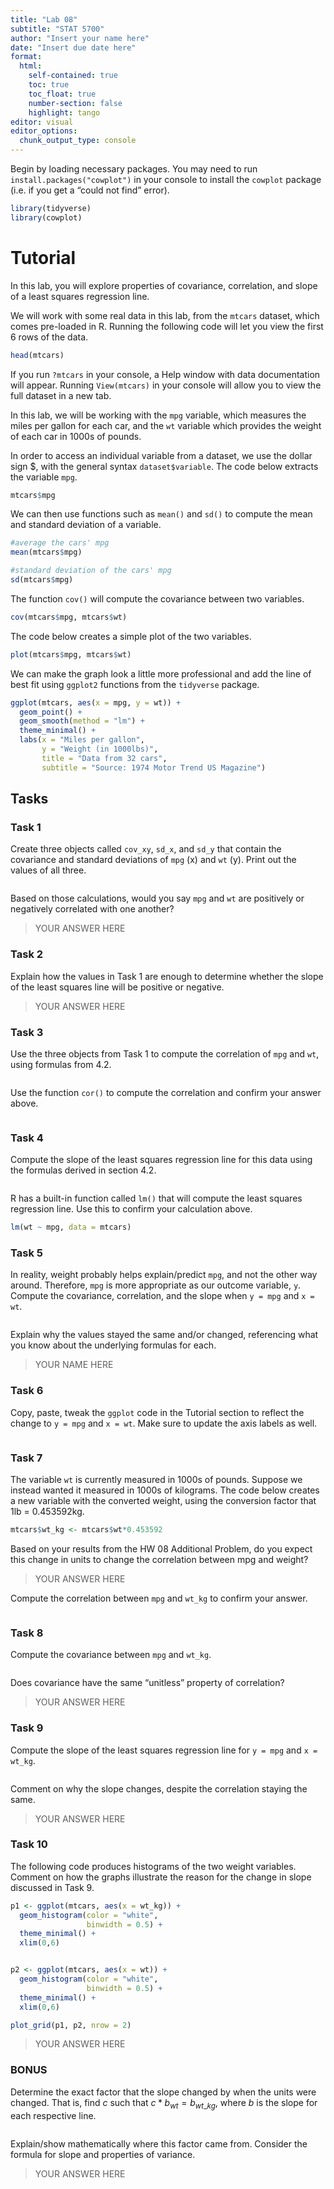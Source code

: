 ```yaml
---
title: "Lab 08"
subtitle: "STAT 5700"
author: "Insert your name here"
date: "Insert due date here"
format: 
  html:
    self-contained: true
    toc: true
    toc_float: true
    number-section: false
    highlight: tango
editor: visual
editor_options: 
  chunk_output_type: console
---
```


Begin by loading necessary packages. You may need to run `install.packages("cowplot")` in your console to install the `cowplot` package (i.e. if you get a "could not find" error).

```r
library(tidyverse)
library(cowplot) 
```

# Tutorial

In this lab, you will explore properties of covariance, correlation, and slope of a least squares regression line.

We will work with some real data in this lab, from the `mtcars` dataset, which comes pre-loaded in R. Running the following code will let you view the first 6 rows of the data.

```r
head(mtcars)
```

If you run `?mtcars` in your console, a Help window with data documentation will appear. Running `View(mtcars)` in your console will allow you to view the full dataset in a new tab.

In this lab, we will be working with the `mpg` variable, which measures the miles per gallon for each car, and the `wt` variable which provides the weight of each car in 1000s of pounds.

In order to access an individual variable from a dataset, we use the dollar sign \$, with the general syntax `dataset$variable`. The code below extracts the variable `mpg`.

```r
mtcars$mpg
```

We can then use functions such as `mean()` and `sd()` to compute the mean and standard deviation of a variable.

```r
#average the cars' mpg
mean(mtcars$mpg)

#standard deviation of the cars' mpg
sd(mtcars$mpg)
```

The function `cov()` will compute the covariance between two variables.

```r
cov(mtcars$mpg, mtcars$wt)
```

The code below creates a simple plot of the two variables.

```r
plot(mtcars$mpg, mtcars$wt)
```

We can make the graph look a little more professional and add the line of best fit using `ggplot2` functions from the `tidyverse` package.

```r
ggplot(mtcars, aes(x = mpg, y = wt)) + 
  geom_point() +
  geom_smooth(method = "lm") +
  theme_minimal() +
  labs(x = "Miles per gallon",
       y = "Weight (in 1000lbs)",
       title = "Data from 32 cars",
       subtitle = "Source: 1974 Motor Trend US Magazine")
```

## Tasks

### Task 1

Create three objects called `cov_xy`, `sd_x`, and `sd_y` that contain the covariance and standard deviations of `mpg` (x) and `wt` (y). Print out the values of all three.

```r

```

Based on those calculations, would you say `mpg` and `wt` are positively or negatively correlated with one another?

> YOUR ANSWER HERE

### Task 2

Explain how the values in Task 1 are enough to determine whether the slope of the least squares line will be positive or negative.

> YOUR ANSWER HERE

### Task 3

Use the three objects from Task 1 to compute the correlation of `mpg` and `wt`, using formulas from 4.2.

```r

```

Use the function `cor()` to compute the correlation and confirm your answer above.

```r

```

### Task 4

Compute the slope of the least squares regression line for this data using the formulas derived in section 4.2.

```r

```

R has a built-in function called `lm()` that will compute the least squares regression line. Use this to confirm your calculation above.

```r
lm(wt ~ mpg, data = mtcars)
```

### Task 5

In reality, weight probably helps explain/predict `mpg`, and not the other way around. Therefore, `mpg` is more appropriate as our outcome variable, `y`. Compute the covariance, correlation, and the slope when `y = mpg` and `x = wt`.

```r

```

Explain why the values stayed the same and/or changed, referencing what you know about the underlying formulas for each.

> YOUR NAME HERE

### Task 6

Copy, paste, tweak the `ggplot` code in the Tutorial section to reflect the change to `y = mpg` and `x = wt`. Make sure to update the axis labels as well.

```r

```

### Task 7

The variable `wt` is currently measured in 1000s of pounds. Suppose we instead wanted it measured in 1000s of kilograms. The code below creates a new variable with the converted weight, using the conversion factor that 1lb = 0.453592kg.

```r
mtcars$wt_kg <- mtcars$wt*0.453592
```

Based on your results from the HW 08 Additional Problem, do you expect this change in units to change the correlation between mpg and weight?

> YOUR ANSWER HERE

Compute the correlation between `mpg` and `wt_kg` to confirm your answer.

```r

```

### Task 8

Compute the covariance between `mpg` and `wt_kg`.

```r

```

Does covariance have the same "unitless" property of correlation?

> YOUR ANSWER HERE

### Task 9

Compute the slope of the least squares regression line for `y = mpg` and `x = wt_kg`.

```r

```

Comment on why the slope changes, despite the correlation staying the same.

> YOUR ANSWER HERE

### Task 10

The following code produces histograms of the two weight variables. Comment on how the graphs illustrate the reason for the change in slope discussed in Task 9.

```r
p1 <- ggplot(mtcars, aes(x = wt_kg)) +
  geom_histogram(color = "white",
                 binwidth = 0.5) +
  theme_minimal() +
  xlim(0,6)


p2 <- ggplot(mtcars, aes(x = wt)) +
  geom_histogram(color = "white",
                 binwidth = 0.5) +
  theme_minimal() +
  xlim(0,6)

plot_grid(p1, p2, nrow = 2)
```

> YOUR ANSWER HERE

### BONUS

Determine the exact factor that the slope changed by when the units were changed. That is, find $c$ such that $c*b_{wt} = b_{wt\_kg}$, where $b$ is the slope for each respective line.

```r

```

Explain/show mathematically where this factor came from. Consider the formula for slope and properties of variance.

> YOUR ANSWER HERE
